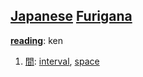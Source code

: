 == [[Japanese]] [[Furigana]] ==                                          

'''[[reading]]''': ken

# [[間]]: [[interval]], [[space]]